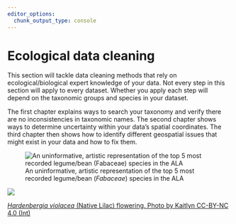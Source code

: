 ```yaml
---
editor_options: 
  chunk_output_type: console
---
```


# Ecological data cleaning

This section will tackle data cleaning methods that rely on ecological/biological expert knowledge of your data. Not every step in this section will apply to every dataset. Whether you apply each step will depend on the taxonomic groups and species in your dataset. 

The first chapter explains ways to search your taxonomy and verify there are no inconsistencies in taxonomic names. The second chapter shows ways to determine uncertainty within your data's spatial coordinates. The third chapter then shows how to identify different geospatial issues that might exist in your data and how to fix them.

<!-- Visualisation placeholder -->

![An uninformative, artistic representation of the top 5 most recorded legume/bean (*Fabaceae*) species in the ALA ](../images/circlular-lines_legumes.png)

::: aside

<img src="https://ala-images.s3.ap-southeast-2.amazonaws.com/store/7/e/5/6/0e74441a-3c60-4839-82b1-5fac98a765e7/original" class="rounded"/></img>

::: figure-caption
[*Hardenbergia violacea* (Native Lilac) flowering. Photo by Kaitlyn CC-BY-NC 4.0
(Int)](https://biocache.ala.org.au/occurrences/623abb42-6252-41e7-b473-0d2adb343995)
:::
:::